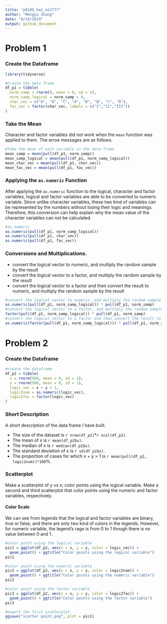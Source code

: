 ```yaml
---
title: "p8105_hw1_mz2777"
author: "Mengyu Zhang"
date: "9/14/2019"
output: github_document
---
```


# Problem 1

### Create the Dataframe

```r
library(tidyverse)
```

```r
#Create the data frame
df_p1 = tibble(
  norm_samp = rnorm(8, mean = 0, sd = 1),
  norm_samp_logical = norm_samp > 0,
  char_vec = c("A", "B", "C", "A", "B", "B", "C", "B"),
  fac_vec = factor(char_vec, labels = c("I","II","III"))
)
```

### Take the Mean
Character and factor variables did not work when the `mean` function was applied to them. The erroe messages are as follows.

```r
#Take the mean of each variable in the data frame
mean_samp = mean(pull(df_p1, norm_samp))
mean_samp_logical = mean(pull(df_p1, norm_samp_logical))
mean_char_vec = mean(pull(df_p1, char_vec))
mean_fac_vec = mean(pull(df_p1, fac_vec))
```

### Applying the `as.numeric` Function
After applying the `as.numeric` function to the logical, character and factor variables, logical and factor variables are able to be converted to numeric variable. Since unlike character variables, these two kind of variables can be represented by the numbers without losing their logic and meanings. Therefore, this conversion can help explain why the mean value of the character variables can not be calculated.

```r
#as.numeric
as.numeric(pull(df_p1, norm_samp_logical))
as.numeric(pull(df_p1, char_vec))
as.numeric(pull(df_p1, fac_vec))
```

### Conversions and Multiplications.
* convert the logical vector to numeric, and multiply the random sample by the result
* convert the logical vector to a factor, and multiply the random sample by the result
* convert the logical vector to a factor and then convert the result to numeric, and multiply the random sample by the result

```r
#convert the logical vector to numeric, and multiply the random sample by the result
as.numeric(pull(df_p1, norm_samp_logical)) * pull(df_p1, norm_samp)
#convert the logical vector to a factor, and multiply the random sample by the result
factor(pull(df_p1, norm_samp_logical)) * pull(df_p1, norm_samp)
#convert the logical vector to a factor and then convert the result to numeric, and multiply the random sample by the result
as.numeric(factor(pull(df_p1, norm_samp_logical))) * pull(df_p1, norm_samp)
```

# Problem 2

### Create the Dataframe
```r
#create the dataframe
df_p2 = tibble(
  x = rnorm(500, mean = 0, sd = 1),
  y = rnorm(500, mean = 0, sd = 1),
  logic_vec = x + y > 1,
  logic2num = as.numeric(logic_vec),
  logic2fac = factor(logic_vec)
)
```

### Short Description

A short description of the data frame I have built.

* The size of the dataset is `r nrow(df_p2)`*`r ncol(df_p2)`.
* The mean of x is `r mean(df_p2$x)`.
* The median of x is `r median(df_p2$x)`.
* The standard deviation of x is `r sd(df_p2$x)`.
* The proportion of cases for which x + y > 1 is `r mean(pull(df_p2, logic2num))*100`%.

### Scatterplot

Make a scatterplot of y vs x; color points using the logical variable. Make a second and third scatterplot that color points using the numeric and factor variables, respectively.

#### Color Scale
We can see from legends that the logical and factor variables are binary, true or false, and there are only two kind of colors in the legends. However, for numeric variable, the legend's rage is from 0 to 1 though there is no value between 0 and 1.

```r
#color point using the logical variable
pic1 = ggplot(df_p2, aes(x = x, y = y, color = logic_vec)) + 
  geom_point() + ggtitle("Color points using the logical variable")
pic1

#color point using the numeric variable
pic2 = ggplot(df_p2, aes(x = x, y = y, color = logic2num)) + 
  geom_point() + ggtitle("Color points using the numeric variable")
pic2

#color point using the factor variable
pic3 = ggplot(df_p2, aes(x = x, y = y, color = logic2fac)) + 
  geom_point() + ggtitle("Color points using the factor variable")
pic3

#export the first scatterplot
ggsave("scatter point.png", plot = pic1)
```


